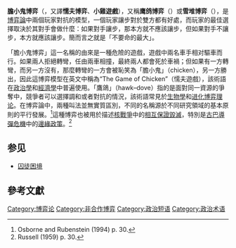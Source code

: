 {{NoteTA
|G1=博弈论
}}
'''膽小鬼博弈'''（{{lang-en|the game of chicken}}，又譯'''懦夫博弈'''、'''小雞遊戲'''），又稱'''鹰鸽博弈'''（{{lang|en|hawk–dove game}}）或'''雪堆博弈'''（{{lang|en|snowdrift game}}），是[[博弈論|博弈論]]中兩個玩家對抗的模型，一個玩家讓步對於雙方都有好處，而玩家的最佳選擇取決於其對手會做什麼：如果對手讓步，那本方就不應該讓步，但如果對手不讓步，本方就應該讓步。簡而言之就是「不要命的最大」。

{{收益矩阵
| Name = 膽小鬼博弈收益矩陣
| 2L = 轉彎 | 2R = 加速
| 1U = 轉彎 | UL = 3, 3 | UR = -3, 10
| 1D = 加速 | DL = 10, -3 | DR = -10, -10
}}
「膽小鬼博弈」這一名稱的由來是一種危險的遊戲，遊戲中兩名車手相对驅車而行。如果兩人拒絕轉彎，任由兩車相撞，最終兩人都會死於車禍；但如果有一方轉彎，而另一方沒有，那麼轉彎的一方會被恥笑為「膽小鬼」（chicken），另一方勝出，因此這博弈模型在英文中稱為“The Game of Chicken”（懦夫遊戲），該術語在[[政治學|政治學]]和[[經濟學|經濟學]]中普遍使用。「鷹鴿」（hawk–dove）指的是面對同一資源的爭奪中，競爭者可以選擇調和或者對抗的情況，該術語常見於[[生物學|生物學]]和[[进化博弈理论|进化博弈理论]]。在博弈論中，兩種叫法並無實質區別，不同的名稱源於不同研究領域的基本原則的平行發展。<ref>Osborne and Rubenstein (1994) p. 30.</ref>這種博弈也被用於描述[[核戰爭|核戰爭]]中的[[相互保證毀滅|相互保證毀滅]]，特別是[[古巴導彈危機|古巴導彈危機]]中的[[邊緣政策|邊緣政策]]。<ref name=autogenerated1>Russell (1959) p. 30.</ref>

== 参见 ==
* [[囚徒困境|囚徒困境]]

== 參考文獻 ==

{{Reflist}}

{{博弈论}}

[[Category:博弈论|Category:博弈论]]
[[Category:非合作博弈|Category:非合作博弈]]
[[Category:政治短语|Category:政治短语]]
[[Category:政治术语|Category:政治术语]]
